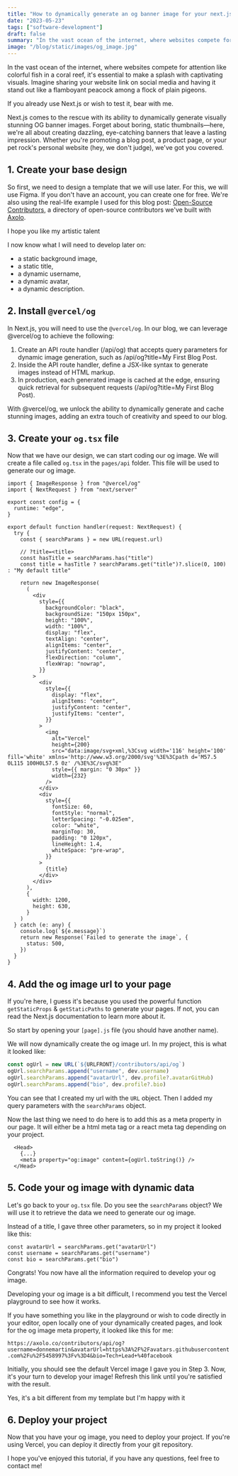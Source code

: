 ```yaml
---
title: "How to dynamically generate an og banner image for your next.js app"
date: "2023-05-23"
tags: ["software-development"]
draft: false
summary: "In the vast ocean of the internet, where websites compete for attention like colorful fish in a coral reef, it's essential to make a splash with captivating visuals. Imagine sharing your website link on social media and having it stand out like a flamboyant peacock among a flock of plain pigeons."
image: "/blog/static/images/og_image.jpg"
---
```


In the vast ocean of the internet, where websites compete for attention like colorful fish in a coral reef, it's essential to make a splash with captivating visuals. Imagine sharing your website link on social media and having it stand out like <span className="rainbow-button hover:cursor-auto">a flamboyant peacock</span> among a flock of plain pigeons.

If you already use Next.js or wish to test it, bear with me.

Next.js comes to the rescue with its ability to dynamically generate visually stunning OG banner images. Forget about boring, static thumbnails—here, we're all about creating dazzling, eye-catching banners that leave a lasting impression. Whether you're promoting a blog post, a product page, or your pet rock's personal website (hey, we don't judge), we've got you covered.

## 1. Create your base design

So first, we need to design a template that we will use later. For this, we will use <NoFollowLink url="https://www.figma.com">Figma</NoFollowLink>. If you don't have an account, you can create one for free. We're also using the real-life example I used for this blog post: [Open-Source Contributors](https://axolo.co/contributors), a directory of open-source contributors we've built with [Axolo](https://axolo.co).

<ImageContainer
  alt="sweaty-hands"
  src="/blog/static/images/design_og_image.png"
  classNameDiv="mx-10 lg:mx-28"
  classNameImage=""
  width={2400}
  height={1260}
/>
<SubImageText classNameDiv="" classNameText="lg:w-80 ">
  I hope you like my artistic talent
</SubImageText>

I now know what I will need to develop later on:

- a static background image,
- a static title,
- a dynamic username,
- a dynamic avatar,
- a dynamic description.

## 2. Install `@vercel/og`

In Next.js, you will need to use the `@vercel/og`. In our blog, we can leverage @vercel/og to achieve the following:

1. Create an API route handler (/api/og) that accepts query parameters for dynamic image generation, such as /api/og?title=My First Blog Post.
2. Inside the API route handler, define a JSX-like syntax to generate images instead of HTML markup.
3. In production, each generated image is cached at the edge, ensuring quick retrieval for subsequent requests (/api/og?title=My First Blog Post).

With @vercel/og, we unlock the ability to dynamically generate and cache stunning images, adding an extra touch of creativity and speed to our blog.

<CTABanner type="learn" />

## 3. Create your `og.tsx` file

Now that we have our design, we can start coding our og image. We will create a file called `og.tsx` in the `pages/api` folder. This file will be used to generate our og image.

```tsx
import { ImageResponse } from "@vercel/og"
import { NextRequest } from "next/server"

export const config = {
  runtime: "edge",
}

export default function handler(request: NextRequest) {
  try {
    const { searchParams } = new URL(request.url)

    // ?title=<title>
    const hasTitle = searchParams.has("title")
    const title = hasTitle ? searchParams.get("title")?.slice(0, 100) : "My default title"

    return new ImageResponse(
      (
        <div
          style={{
            backgroundColor: "black",
            backgroundSize: "150px 150px",
            height: "100%",
            width: "100%",
            display: "flex",
            textAlign: "center",
            alignItems: "center",
            justifyContent: "center",
            flexDirection: "column",
            flexWrap: "nowrap",
          }}
        >
          <div
            style={{
              display: "flex",
              alignItems: "center",
              justifyContent: "center",
              justifyItems: "center",
            }}
          >
            <img
              alt="Vercel"
              height={200}
              src="data:image/svg+xml,%3Csvg width='116' height='100' fill='white' xmlns='http://www.w3.org/2000/svg'%3E%3Cpath d='M57.5 0L115 100H0L57.5 0z' /%3E%3C/svg%3E"
              style={{ margin: "0 30px" }}
              width={232}
            />
          </div>
          <div
            style={{
              fontSize: 60,
              fontStyle: "normal",
              letterSpacing: "-0.025em",
              color: "white",
              marginTop: 30,
              padding: "0 120px",
              lineHeight: 1.4,
              whiteSpace: "pre-wrap",
            }}
          >
            {title}
          </div>
        </div>
      ),
      {
        width: 1200,
        height: 630,
      }
    )
  } catch (e: any) {
    console.log(`${e.message}`)
    return new Response(`Failed to generate the image`, {
      status: 500,
    })
  }
}
```

## 4. Add the og image url to your page

If you're here, I guess it's because you used the powerful function `getStaticProps` & `getStaticPaths` to generate your pages. If not, you can read the <NoFollowLink url="https://nextjs.org/docs/basic-features/data-fetching#getstaticprops-static-generation">Next.js documentation</NoFollowLink> to learn more about it.

So start by opening your `[page].js` file (you should have another name).

We will now dynamically create the og image url. In my project, this is what it looked like:

```js
const ogUrl = new URL(`${URLFRONT}/contributors/api/og`)
ogUrl.searchParams.append("username", dev.username)
ogUrl.searchParams.append("avatarUrl", dev.profile?.avatarGitHub)
ogUrl.searchParams.append("bio", dev.profile?.bio)
```

You can see that I created my url with the `URL` object. Then I added my query parameters with the `searchParams` object.

Now the last thing we need to do here is to add this as a meta property in our page. It will either be a html meta tag or a react meta tag depending on your project.

```
  <Head>
    {...}
    <meta property="og:image" content={ogUrl.toString()} />
  </Head>
```

## 5. Code your og image with dynamic data

Let's go back to your `og.tsx` file. Do you see the `searchParams` object? We will use it to retrieve the data we need to generate our og image.

Instead of a title, I gave three other parameters, so in my project it looked like this:

```tsx
const avatarUrl = searchParams.get("avatarUrl")
const username = searchParams.get("username")
const bio = searchParams.get("bio")
```

Congrats! You now have all the information required to develop your og image.

Developing your og image is a bit difficult, I recommend you test <NoFollowLink url="https://og-playground.vercel.app/">the Vercel playground</NoFollowLink> to see how it works.

If you have something you like in the playground or wish to code directly
in your editor, open locally one of your dynamically created pages, and look for the og image meta property, it looked like this for me:

`https://axolo.co/contributors/api/og?username=donnemartin&avatarUrl=https%3A%2F%2Favatars.githubusercontent.com%2Fu%2F5458997%3Fv%3D4&bio=Tech+Lead+%40facebook`

Initially, you should see the default Vercel image I gave you in Step 3. Now, it's your turn to develop your image! Refresh this link until you're satisfied with the result.

<ImageContainer
  alt="sweaty-hands"
  src="/blog/static/images/og_final.png"
  classNameDiv="mx-10 lg:mx-28"
  classNameImage=""
  width={1200}
  height={627}
/>
<SubImageText classNameDiv="" classNameText="lg:w-80 ">
  Yes, it's a bit different from my template but I'm happy with it
</SubImageText>

<CTABanner type="try" />

## 6. Deploy your project

Now that you have your og image, you need to deploy your project. If you're using Vercel, you can deploy it directly from your git repository.

I hope you've enjoyed this tutorial, if you have any questions, feel free to contact me!
